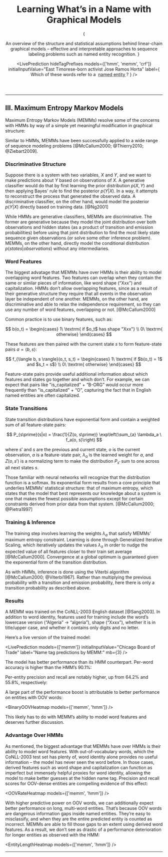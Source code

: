 

<Header>

# Learning What’s in a Name with Graphical Models

{

<Abstract>
	An overview of the structure and statistical assumptions behind linear-chain graphical
	models – effective and interpretable approaches to sequence labeling problems such as
	named entity recognition.
</Abstract>
}

<LivePrediction
	hideTagPrefixes
	models={['hmm', 'memm', 'crf']}
	initialInputValue="East Timorese-born activist Jose Ramos Horta"
	label={
		<Fragment>
			Which of these words refer to a&nbsp;
			<abbr title="A person, organization, location, or other (miscellaneous)">
				<span>named entity</span>
			</abbr>?
		</Fragment>
	}
/>

</Header>

---

## III. Maximum Entropy Markov Models

Maximum Entropy Markov Models (MEMMs) resolve some of the concerns with HMMs by way of a simple yet meaningful modification in graphical structure:

<MEMMOverviewGraph />

Similar to HMMs, MEMMs have been successfully applied to a wide range of sequence modeling problems [@McCallum2000; @Thierry2010; @Ziebart2009].

### Discriminative Structure

Suppose there is a system with two variables, $X$ and $Y$, and we want to make predictions about $Y$ based on observations of $X$. A generative classifier would do that by first learning the prior distribution $p(X, Y)$ and then applying Bayes' rule to find the posterior $p(Y|X)$. In a way, it attempts to reconstruct the process that generated the observed data. A discriminative classifier, on the other hand, would model the posterior $p(Y|X)$ directly based on training data. [@Ng2001]

While HMMs are generative classifiers, MEMMs are discriminative. The former are generative because they model the joint distribution over both observations and hidden states (as a product of transition and emission probabilities) before using that joint distribution to find the most likely state sequence given observations (or solve some other inference problem). MEMMs, on the other hand, directly model the conditional distribution $p(states|observations)$ without any intermediaries.

<MEMMDiscriminativeGraph />

### Word Features

The biggest advatage that MEMMs have over HMMs is their ability to model overlapping word features. Two features can overlap when they contain the same or similar pieces of information, like word shape (“Xxx”) and capitalization. HMMs don’t allow overlapping features, since as a result of their generative structure they require that all events in the observation layer be independent of one another. MEMMs, on the other hand, are discriminative and able to relax the independence requirement, so they can use any number of word features, overlapping or not. [@McCallum2000]

Common practice is to use binary features, such as:

$$
b(o_t) = \begin{cases}
	1\ \textrm{ if $o_t$ has shape "Xxx"} \\
	0\ \textrm{ otherwise}
	\end{cases}
$$

These features are then paired with the current state $s$ to form feature-state pairs $a = \langle b, s \rangle$:

$$
f_{\langle b, s \rangle}(o_t, s_t) = \begin{cases}
	1\ \textrm{ if $b(o_t) = 1$ and $s_t = s$} \\
	0\ \textrm{ otherwise}
	\end{cases}
$$

Feature-state pairs provide useful additional information about which features and states go together and which don’t. For example, we can expect that pairs like "is_capitalized" + “B-ORG” would occur more frequently than "is_capitalized" + “O”, capturing the fact that in English named entities are often capitalized.

### State Transitions

State transition distributions have exponential form and contain a weighted sum of all feature-state pairs:

$$
P_{s\prime}(s|o) = \frac{1}{Z(o, s\prime)} \exp\left(\sum_{a} \lambda_a \ f_a(o, s)\right)
$$

where $s\prime$ and $s$ are the previous and current state, $o$ is the current observation, $a$ is a feature-state pair, $\lambda_a$ is the learned weight for $a$, and $Z(o, s\prime)$ is a normalizing term to make the distribution $P_{s\prime}$ sum to one across all next states $s$.

Those familiar with neural networks will recognize that the distribution function is a softmax. Its exponential form results from a core principle that underlies MEMMs’ statistical structure: that of maximum entropy, which states that the model that best represents our knowledge about a system is one that makes the fewest possible assumptions except for certain constraints derived from prior data from that system. [@McCallum2000; @Pietra1997]

<MEMMFeatureBreakdown />

### Training & Inference

The training step involves learning the weights $\lambda_a$ that satisfy MEMMs’ maximum entropy constraint. Learning is done through Generalized Iterative Scaling, which iteratively updates the values $\lambda_a$ in order to nudge the expected value of all features closer to their train set average [@McCallum2000]. Convergence at a global optimum is guaranteed given the exponential form of the transition distribution.

As with HMMs, inference is done using the Viterbi algorithm [@McCallum2000; @Viterbi1967]. Rather than multiplying the previous probability with a transition and emission probability, here there is only a transition probability as described above.

### Results

A MEMM was trained on the CoNLL-2003 English dataset [@Sang2003]. In addition to word identity, features used for training include the word’s lowercase version (“Algeria” → “algeria”), shape (“Xxxx”), whether it is in title/upper case, and whether it contains only digits and no letter.

Here’s a live version of the trained model:

<LivePrediction
	models={['memm']}
	initialInputValue="Chicago Board of Trade"
	label="Name tag predictions by MEMM:"
	mb={3}
/>

The model has better performance than its HMM counterpart. Per-word accuracy is higher than the HMM’s 90.1%:

<MEMMPerWordScorecard />

Per-entity precision and recall are notably higher, up from 64.2% and 55.8%, respectively:

<MEMMPerEntityScorecards />

A large part of the performance boost is attributable to better performance on entities with OOV words:

<BinaryOOVHeatmap models={['memm', 'hmm']} />

This likely has to do with MEMM’s ability to model word features and deserves further discussion.

### Advantage Over HMMs

As mentioned, the biggest advantage that MEMMs have over HMMs is their ability to model word features. With out-of-vocabulary words, which the CoNLL-2003 test set has plenty of, word identity alone provides no useful information – the model has never seen the word before. In those cases, derived features such as word shape and capitalization can function as imperfect but immensely helpful proxies for word identity, allowing the model to make better guesses at the hidden name tag. Precision and recall scores for OOV-dense entities are compelling evidence of this effect:

<OOVRateHeatmap models={['memm', 'hmm']} />

With higher predictive power on OOV words, we can additionally expect better performance on long, multi-word entities. That’s because OOV words are dangerous information gaps inside named entities. They’re easy to misclassify, and when they are the entire predicted entity is counted as incorrect. MEMMs are able to fill those gaps to an extent using derived word features. As a result, we don’t see as drastic of a performance deterioration for longer entities as observed with the HMM:

<EntityLengthHeatmap models={['memm', 'hmm']} />

---

<References />
